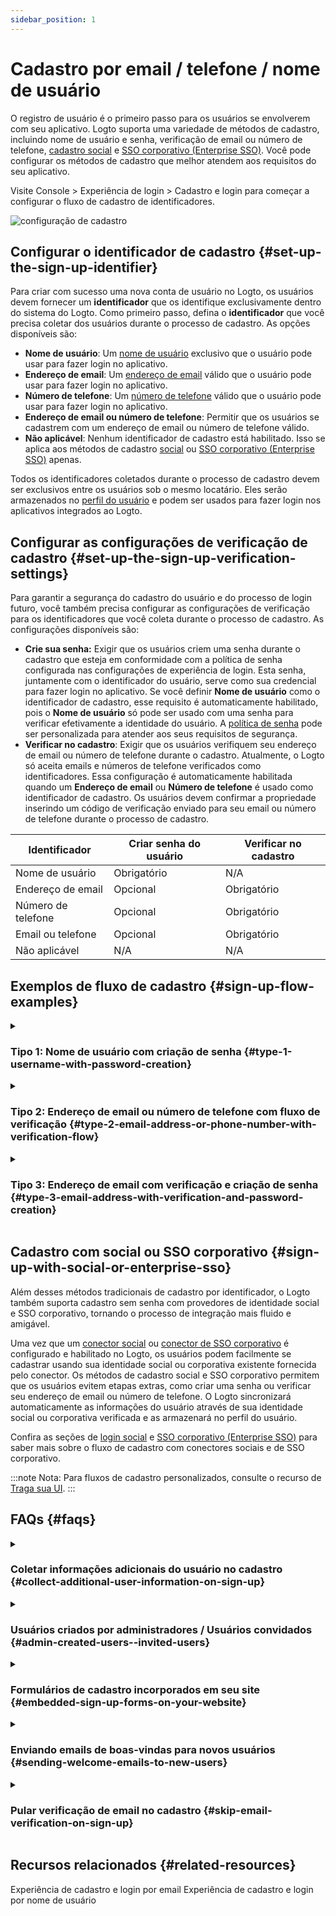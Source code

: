 ```yaml
---
sidebar_position: 1
---
```


# Cadastro por email / telefone / nome de usuário

O registro de usuário é o primeiro passo para os usuários se envolverem com seu aplicativo. Logto suporta uma variedade de métodos de cadastro, incluindo nome de usuário e senha, verificação de email ou número de telefone, [cadastro social](/end-user-flows/sign-up-and-sign-in/social-sign-in) e [SSO corporativo (Enterprise SSO)](/end-user-flows/enterprise-sso). Você pode configurar os métodos de cadastro que melhor atendem aos requisitos do seu aplicativo.

Visite <CloudLink to="/sign-in-experience/sign-up-and-sign-in">Console > Experiência de login > Cadastro e login</CloudLink> para começar a configurar o fluxo de cadastro de identificadores.

<img src="/img/assets/sign-in-experience-sign-up.png" alt="configuração de cadastro" />

## Configurar o identificador de cadastro \{#set-up-the-sign-up-identifier}

Para criar com sucesso uma nova conta de usuário no Logto, os usuários devem fornecer um **identificador** que os identifique exclusivamente dentro do sistema do Logto. Como primeiro passo, defina o **identificador** que você precisa coletar dos usuários durante o processo de cadastro. As opções disponíveis são:

- **Nome de usuário**: Um [nome de usuário](/user-management/user-data#username) exclusivo que o usuário pode usar para fazer login no aplicativo.
- **Endereço de email**: Um [endereço de email](/user-management/user-data#primary_email) válido que o usuário pode usar para fazer login no aplicativo.
- **Número de telefone**: Um [número de telefone](/user-management/user-data#primary_phone) válido que o usuário pode usar para fazer login no aplicativo.
- **Endereço de email ou número de telefone**: Permitir que os usuários se cadastrem com um endereço de email ou número de telefone válido.
- **Não aplicável**: Nenhum identificador de cadastro está habilitado. Isso se aplica aos métodos de cadastro [social](/end-user-flows/sign-up-and-sign-in/social-sign-in) ou [SSO corporativo (Enterprise SSO)](/end-user-flows/enterprise-sso) apenas.

Todos os identificadores coletados durante o processo de cadastro devem ser exclusivos entre os usuários sob o mesmo locatário. Eles serão armazenados no [perfil do usuário](/user-management/user-data#user-profile) e podem ser usados para fazer login nos aplicativos integrados ao Logto.

## Configurar as configurações de verificação de cadastro \{#set-up-the-sign-up-verification-settings}

Para garantir a segurança do cadastro do usuário e do processo de login futuro, você também precisa configurar as configurações de verificação para os identificadores que você coleta durante o processo de cadastro. As configurações disponíveis são:

- **Crie sua senha:** Exigir que os usuários criem uma senha durante o cadastro que esteja em conformidade com a política de senha configurada nas configurações de experiência de login. Esta senha, juntamente com o identificador do usuário, serve como sua credencial para fazer login no aplicativo. Se você definir **Nome de usuário** como o identificador de cadastro, esse requisito é automaticamente habilitado, pois o **Nome de usuário** só pode ser usado com uma senha para verificar efetivamente a identidade do usuário. A [política de senha](/end-user-flows/sign-up-and-sign-in/reset-password#set-up-password-policy) pode ser personalizada para atender aos seus requisitos de segurança.
- **Verificar no cadastro**: Exigir que os usuários verifiquem seu endereço de email ou número de telefone durante o cadastro. Atualmente, o Logto só aceita emails e números de telefone verificados como identificadores. Essa configuração é automaticamente habilitada quando um **Endereço de email** ou **Número de telefone** é usado como identificador de cadastro. Os usuários devem confirmar a propriedade inserindo um código de verificação enviado para seu email ou número de telefone durante o processo de cadastro.

| Identificador      | Criar senha do usuário | Verificar no cadastro |
| ------------------ | ---------------------- | --------------------- |
| Nome de usuário    | Obrigatório            | N/A                   |
| Endereço de email  | Opcional               | Obrigatório           |
| Número de telefone | Opcional               | Obrigatório           |
| Email ou telefone  | Opcional               | Obrigatório           |
| Não aplicável      | N/A                    | N/A                   |

## Exemplos de fluxo de cadastro \{#sign-up-flow-examples}

<details>
  <summary>

### Tipo 1: Nome de usuário com criação de senha \{#type-1-username-with-password-creation}

</summary>

Selecione o **Nome de usuário** como o identificador de cadastro. Criar sua senha é forçado a ser habilitado.

<img src="/img/assets/sign-up-username-password.png" alt="Cadastro com nome de usuário e senha" />

</details>

<details>
  <summary>

### Tipo 2: Endereço de email ou número de telefone com fluxo de verificação \{#type-2-email-address-or-phone-number-with-verification-flow}

</summary>

Selecione o **Endereço de email ou número de telefone** como o identificador de cadastro. **Verificar no cadastro** é forçado a ser habilitado.

<img
  src="/img/assets/sign-up-email-verification.png"
  alt="Cadastro com email ou telefone com verificação"
/>

</details>

<details>
  <summary>

### Tipo 3: Endereço de email com verificação e criação de senha \{#type-3-email-address-with-verification-and-password-creation}

</summary>

Selecione o **Endereço de email** como o identificador de cadastro. **Verificar no cadastro** é forçado a ser habilitado. Habilite **Crie sua senha** para exigir que os usuários criem uma senha durante o cadastro. (O mesmo se aplica ao fluxo de cadastro por número de telefone)

<img
  src="/img/assets/sign-up-email-password.png"
  alt="Cadastro com email, verificação e criação de senha"
/>

</details>

## Cadastro com social ou SSO corporativo \{#sign-up-with-social-or-enterprise-sso}

Além desses métodos tradicionais de cadastro por identificador, o Logto também suporta cadastro sem senha com provedores de identidade social e SSO corporativo, tornando o processo de integração mais fluido e amigável.

Uma vez que um [conector social](/connectors/social-connectors) ou [conector de SSO corporativo](/connectors/enterprise-connectors) é configurado e habilitado no Logto, os usuários podem facilmente se cadastrar usando sua identidade social ou corporativa existente fornecida pelo conector. Os métodos de cadastro social e SSO corporativo permitem que os usuários evitem etapas extras, como criar uma senha ou verificar seu endereço de email ou número de telefone. O Logto sincronizará automaticamente as informações do usuário através de sua identidade social ou corporativa verificada e as armazenará no perfil do usuário.

Confira as seções de [login social](/end-user-flows/sign-up-and-sign-in/social-sign-in/) e [SSO corporativo (Enterprise SSO)](/end-user-flows/enterprise-sso/) para saber mais sobre o fluxo de cadastro com conectores sociais e de SSO corporativo.

:::note
Nota: Para fluxos de cadastro personalizados, consulte o recurso de [Traga sua UI](/customization/bring-your-ui/).
:::

## FAQs \{#faqs}

<details>
  <summary>

### Coletar informações adicionais do usuário no cadastro \{#collect-additional-user-information-on-sign-up}

</summary>
  
Para coletar informações adicionais do perfil do usuário (por exemplo, Nome completo, Data de nascimento, Nome da empresa) durante o cadastro, você tem duas opções:

- **Fluxos de integração auto-hospedados**: Redirecione os usuários para seu próprio fluxo de integração após o cadastro bem-sucedido para coleta de dados personalizável.
- **Traga sua própria UI**: Personalize seu próprio fluxo de cadastro usando nosso recurso de traga sua própria UI com a API de configurações de perfil do usuário (em breve).

</details>

<details>
  <summary>

### Usuários criados por administradores / Usuários convidados \{#admin-created-users--invited-users}

</summary>

Saiba como implementar o [fluxo de cadastro apenas por convite.](/end-user-flows/sign-up-and-sign-in/disable-user-registration/#implement-an-invitation-only-sign-up-flow)

</details>

<details>
  <summary>

### Formulários de cadastro incorporados em seu site \{#embedded-sign-up-forms-on-your-website}

</summary>
  
Atualmente, o Logto não suporta API sem interface para login e cadastro. Você pode usar o recurso [Traga sua UI](/customization/bring-your-ui/) para carregar seu próprio formulário de cadastro no Logto ou usar os parâmetros de login para preencher informações do usuário no Logto a partir do seu site. Saiba mais sobre o preenchimento de identificadores de usuário em [Parâmetros de autenticação](/end-user-flows/authentication-parameters/).

</details>

<details>
  <summary>

### Enviando emails de boas-vindas para novos usuários \{#sending-welcome-emails-to-new-users}

</summary>

Assine o evento de webhook `User.Created` para acionar um email de boas-vindas para novos usuários. Saiba mais sobre [eventos de webhook](/developers/webhooks/webhooks-events/#data-mutation-hook-events).

</details>

<details>
  <summary>

### Pular verificação de email no cadastro \{#skip-email-verification-on-sign-up}

</summary>

Atualmente, o Logto só suporta emails e números de telefone verificados como identificadores. O processo de verificação é necessário para garantir a segurança e a propriedade do identificador do usuário.
O suporte para emails ou números de telefone não verificados está em nosso [roteiro](https://logto.productlane.com/roadmap). Fique atento para atualizações!

</details>

## Recursos relacionados \{#related-resources}

<Url href="https://www.youtube.com/watch?v=64rBXpWbScc">
  Experiência de cadastro e login por email
</Url>

<Url href="https://www.youtube.com/watch?v=chQxCJX6e6w">
  Experiência de cadastro e login por nome de usuário
</Url>

